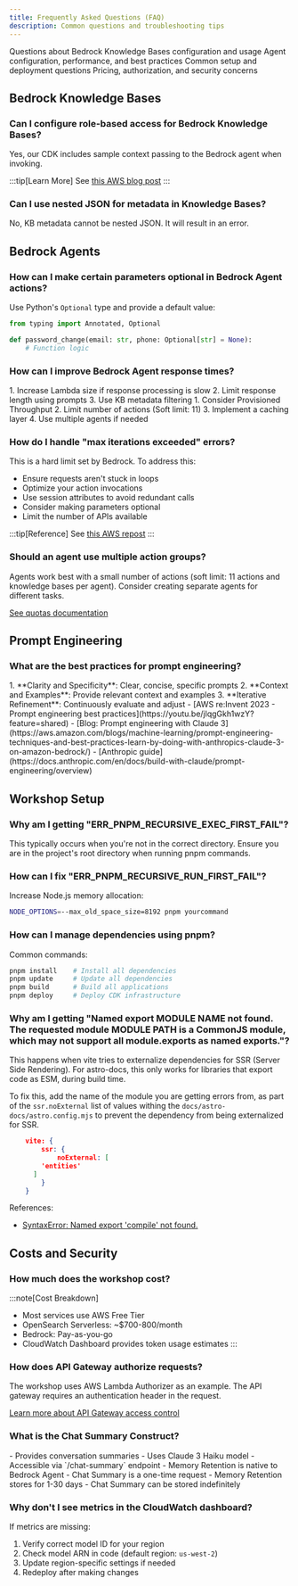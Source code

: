 ```yaml
---
title: Frequently Asked Questions (FAQ)
description: Common questions and troubleshooting tips
---
```



<CardGrid>
  <Card title="Knowledge Bases" icon="document">
    Questions about Bedrock Knowledge Bases configuration and usage
  </Card>
  
  <Card title="Bedrock Agents" icon="setting">
    Agent configuration, performance, and best practices
  </Card>
  
  <Card title="Workshop Setup" icon="rocket">
    Common setup and deployment questions
  </Card>
  
  <Card title="Costs & Security" icon="seti:lock">
    Pricing, authorization, and security concerns
  </Card>
</CardGrid>

## Bedrock Knowledge Bases

###  Can I configure role-based access for Bedrock Knowledge Bases?
Yes, our CDK includes sample context passing to the Bedrock agent when invoking. 

:::tip[Learn More]
See [this AWS blog post](https://aws.amazon.com/es/blogs/machine-learning/access-control-for-vector-stores-using-metadata-filtering-with-knowledge-bases-for-amazon-bedrock/)
:::

###  Can I use nested JSON for metadata in Knowledge Bases?
No, KB metadata cannot be nested JSON. It will result in an error.

## Bedrock Agents

###  How can I make certain parameters optional in Bedrock Agent actions?
Use Python's `Optional` type and provide a default value:
```python
from typing import Annotated, Optional

def password_change(email: str, phone: Optional[str] = None):
    # Function logic
```

###  How can I improve Bedrock Agent response times?
<Tabs>
  <TabItem label="Quick Fixes">
    1. Increase Lambda size if response processing is slow
    2. Limit response length using prompts
    3. Use KB metadata filtering
  </TabItem>
  
  <TabItem label="Long-term Solutions">
    1. Consider Provisioned Throughput
    2. Limit number of actions (Soft limit: 11)
    3. Implement a caching layer
    4. Use multiple agents if needed
  </TabItem>
</Tabs>

###  How do I handle "max iterations exceeded" errors?
This is a hard limit set by Bedrock. To address this:
- Ensure requests aren't stuck in loops
- Optimize your action invocations
- Use session attributes to avoid redundant calls
- Consider making parameters optional
- Limit the number of APIs available

:::tip[Reference]
See [this AWS repost](https://repost.aws/questions/QUazRyCtdbSvqFV2fWJMzu3A/aws-bedrock-agent-failurereason-max-iterations-exceeded)
:::

###  Should an agent use multiple action groups?
Agents work best with a small number of actions (soft limit: 11 actions and knowledge bases per agent). Consider creating separate agents for different tasks.

[See quotas documentation](https://docs.aws.amazon.com/bedrock/latest/userguide/quotas.html)

## Prompt Engineering

###  What are the best practices for prompt engineering?
<Tabs>
  <TabItem label="Key Principles">
    1. **Clarity and Specificity**: Clear, concise, specific prompts
    2. **Context and Examples**: Provide relevant context and examples
    3. **Iterative Refinement**: Continuously evaluate and adjust
  </TabItem>
  
  <TabItem label="Resources">
    - [AWS re:Invent 2023 - Prompt engineering best practices](https://youtu.be/jlqgGkh1wzY?feature=shared)
    - [Blog: Prompt engineering with Claude 3](https://aws.amazon.com/blogs/machine-learning/prompt-engineering-techniques-and-best-practices-learn-by-doing-with-anthropics-claude-3-on-amazon-bedrock/)
    - [Anthropic guide](https://docs.anthropic.com/en/docs/build-with-claude/prompt-engineering/overview)
  </TabItem>
</Tabs>

## Workshop Setup

###  Why am I getting "ERR_PNPM_RECURSIVE_EXEC_FIRST_FAIL"?
This typically occurs when you're not in the correct directory. Ensure you are in the project's root directory when running pnpm commands.

###  How can I fix "ERR_PNPM_RECURSIVE_RUN_FIRST_FAIL"?
Increase Node.js memory allocation:
```bash
NODE_OPTIONS=--max_old_space_size=8192 pnpm yourcommand
```

###  How can I manage dependencies using pnpm?
Common commands:
```bash
pnpm install    # Install all dependencies
pnpm update     # Update all dependencies
pnpm build      # Build all applications
pnpm deploy     # Deploy CDK infrastructure
```

### Why am I getting "Named export MODULE NAME not found. The requested module MODULE PATH is a CommonJS module, which may not support all module.exports as named exports."?

This happens when vite tries to externalize dependencies for SSR (Server Side Rendering). For astro-docs, this only works for libraries that export code as ESM, during build time.

To fix this, add the name of the module you are getting errors from, as part of the `ssr.noExternal` list of values withing the `docs/astro-docs/astro.config.mjs` to prevent the dependency from being externalized for SSR.

```json
	vite: {
		ssr: {
			noExternal: [
        'entities'
      ]
		}
	}
```

References:
* [SyntaxError: Named export 'compile' not found.](https://github.com/withastro/astro/issues/8297)

## Costs and Security

###  How much does the workshop cost?
:::note[Cost Breakdown]
- Most services use AWS Free Tier
- OpenSearch Serverless: ~$700-800/month
- Bedrock: Pay-as-you-go
- CloudWatch Dashboard provides token usage estimates
:::

###  How does API Gateway authorize requests?
The workshop uses AWS Lambda Authorizer as an example. The API gateway requires an authentication header in the request.

[Learn more about API Gateway access control](https://docs.aws.amazon.com/apigateway/latest/developerguide/apigateway-control-access-to-api.html)

###  What is the Chat Summary Construct?
<Tabs>
  <TabItem label="Overview">
    - Provides conversation summaries
    - Uses Claude 3 Haiku model
    - Accessible via `/chat-summary` endpoint
  </TabItem>
  
  <TabItem label="vs Memory Retention">
    - Memory Retention is native to Bedrock Agent
    - Chat Summary is a one-time request
    - Memory Retention stores for 1-30 days
    - Chat Summary can be stored indefinitely
  </TabItem>
</Tabs>

###  Why don't I see metrics in the CloudWatch dashboard?
If metrics are missing:
1. Verify correct model ID for your region
2. Check model ARN in code (default region: `us-west-2`)
3. Update region-specific settings if needed
4. Redeploy after making changes
